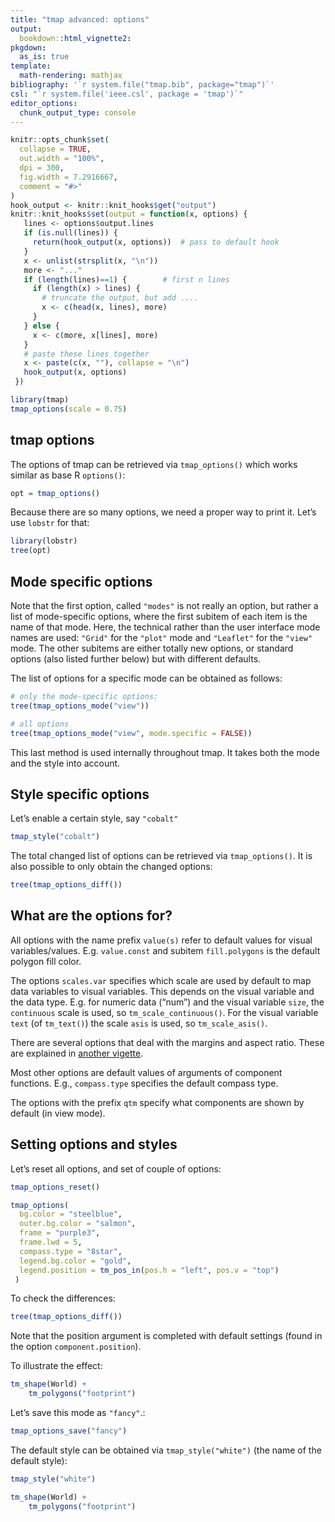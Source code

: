 ```yaml
---
title: "tmap advanced: options"
output: 
  bookdown::html_vignette2:
pkgdown:
  as_is: true
template:
  math-rendering: mathjax
bibliography: '`r system.file("tmap.bib", package="tmap")`'
csl: "`r system.file('ieee.csl', package = 'tmap')`"
editor_options: 
  chunk_output_type: console
---
```



```r
knitr::opts_chunk$set(
  collapse = TRUE,
  out.width = "100%",
  dpi = 300,
  fig.width = 7.2916667,
  comment = "#>"
)
hook_output <- knitr::knit_hooks$get("output")
knitr::knit_hooks$set(output = function(x, options) {
   lines <- options$output.lines
   if (is.null(lines)) {
     return(hook_output(x, options))  # pass to default hook
   }
   x <- unlist(strsplit(x, "\n"))
   more <- "..."
   if (length(lines)==1) {        # first n lines
     if (length(x) > lines) {
       # truncate the output, but add ....
       x <- c(head(x, lines), more)
     }
   } else {
     x <- c(more, x[lines], more)
   }
   # paste these lines together
   x <- paste(c(x, ""), collapse = "\n")
   hook_output(x, options)
 })

```


```r
library(tmap)
tmap_options(scale = 0.75)
```


## tmap options

The options of tmap can be retrieved via `tmap_options()` which works similar as base R `options()`:

```r
opt = tmap_options()
```

Because there are so many options, we need a proper way to print it. Let's use `lobstr` for that:

```r
library(lobstr)
tree(opt)
```

## Mode specific options

Note that the first option, called `"modes"` is not really an option, but rather a list of mode-specific options, where the first subitem of each item is the name of that mode. Here, the technical rather than the user interface mode names are used: `"Grid"` for the `"plot"` mode and `"Leaflet"` for the `"view"` mode. The other subitems are either totally new options, or standard options (also listed further below) but with different defaults.

The list of options for a specific mode can be obtained as follows:

```r
# only the mode-specific options:
tree(tmap_options_mode("view"))

# all options
tree(tmap_options_mode("view", mode.specific = FALSE))

```

This last method is used internally throughout tmap. It takes both the mode and the style into account.

## Style specific options

Let's enable a certain style, say `"cobalt"`

```r
tmap_style("cobalt")
```

The total changed list of options can be retrieved via `tmap_options()`. It is also possible to only obtain the changed options:

```r
tree(tmap_options_diff())
```

## What are the options for?

All options with the name prefix `value(s)` refer to default values for visual variables/values. E.g. `value.const` and subitem `fill.polygons` is the default polygon fill color.

The options `scales.var` specifies which scale are used by default to map data variables to visual variables. This depends on the visual variable and the data type. E.g. for numeric data ("num") and the visual variable `size`, the `continuous` scale is used, so `tm_scale_continuous()`. For the visual variable `text` (of `tm_text()`) the scale `asis` is used, so `tm_scale_asis()`.

There are several options that deal with the margins and aspect ratio. These are explained in [another vigette](https://r-tmap.github.io/tmap/articles/adv_margins).

Most other options are default values of arguments of component functions. E.g., `compass.type` specifies the default compass type.

The options with the prefix `qtm` specify what components are shown by default (in view mode).

## Setting options and styles

Let's reset all options, and set of couple of options:

```r
tmap_options_reset()

tmap_options(
  bg.color = "steelblue",
  outer.bg.color = "salmon",
  frame = "purple3",
  frame.lwd = 5,
  compass.type = "8star",
  legend.bg.color = "gold",
  legend.position = tm_pos_in(pos.h = "left", pos.v = "top")
 )
```

To check the differences: 

```r
tree(tmap_options_diff())
```

Note that the position argument is completed with default settings (found in the option `component.position`).

To illustrate the effect:

```r
tm_shape(World) +
	tm_polygons("footprint")
```

Let's save this mode as `"fancy"`.:

```r
tmap_options_save("fancy")
```

The default style can be obtained via `tmap_style("white")` (the name of the default style):

```r
tmap_style("white")

tm_shape(World) +
	tm_polygons("footprint")
```
